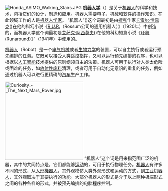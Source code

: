 [[Image:Honda_ASIMO_Walking_Stairs.JPG|left]]
'''[[机器人学|机器人学]]'''（{{lang-en|Robotics}}）是关于[[机器人|机器人]]的科学和技术，包括它们的设计，制造和应用。机器人需要[[电子|电子]]，[[机械|机械]]和[[软件|软件]]的操作知识。在此领域工作的人是[[:en:Roboticist|机器人学家]]。 “机器人”({{lang-en|Robot}})这个词最初是由[[捷克|捷克]]作家[[卡雷尔·恰佩克|卡雷尔·恰佩克]]({{lang|cs|Karel Čapek}})在他的科幻小说《[[:en:R.U.R.|R.U.R.]]（Rossum公司的通用机器人）》（1920年）中创造的，而机器人学这个词最初是[[艾萨克·阿西莫夫|艾萨克·阿西莫夫]]({{lang|en|Isaac Asimov}})在他的科幻短篇小说《[[环舞_(短篇小说)|环舞]](Runaround）》”（1941年）中使用的。

[[机器人|机器人]]（Robot）是一个[[电气|电气]][[机械|机械]]或者[[生物力学|生物力学]]的装置，可以自主执行或者运行预先编排的任务。它既可以接受人类遥控指挥，又可以运行预先编排的程序，也可以根据以[[人工智能|人工智能]]技术提供的原则纲领自主的決策。机器人可用于执行对人类太危险或困难的任务，如[[放射性废料|放射性废料]]清理，或者可用于自动化无意识的重复的任务，例如通过机器人可以进行更精确的[[汽车|汽车]]生产工作。

[[Image:Curiosity_-_The_Next_Mars_Rover.jpg|250px]]
“机器人”这个词是用来指范围广泛的机器，其中的共同特点是，它们都能够[[运动_(物理学)|运动]]的，可用于执行物理任务。[[机器人|机器人]]有许多不同的形式，从[[人形機器人|人形機器人]]，其外观模仿人类外观形式和运动的方式​​，到[[工业机器人|工业机器人]]，其外观取决于其要执行的功能。大部分机器人的形式是介于以上两种极端形式之间的各种各样的形式，并被预先编排的电脑程序控制。

<div style="text-align:center; margin:-7px; padding-bottom:12px;">{{purge|'''刷新以下内容 ''(purge)'''''}}</div>
